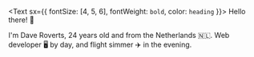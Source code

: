 <Text sx={{ fontSize: [4, 5, 6], fontWeight: `bold`, color: `heading` }}>
  Hello there! 👋
</Text>

I'm Dave Roverts, 24 years old and from the Netherlands 🇳🇱. Web developer 🖥 by day, and flight simmer ✈️ in the evening.
